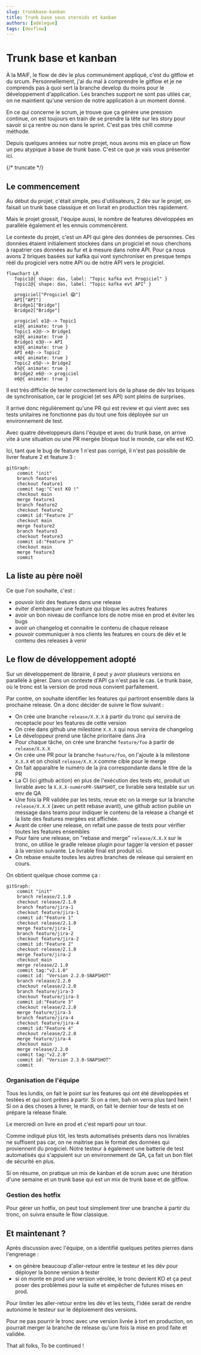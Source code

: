 ```yaml
---
slug: trunkbase-kanban
title: Trunk base sous steroids et kanban
authors: [adelegue]
tags: [devflow]
---
```


# Trunk base et kanban

À la MAIF, le flow de dév le plus communément appliqué, c'est du gitflow et du srcum.
Personnellement, j'ai du mal à comprendre le gitflow et je ne comprends pas à quoi sert la branche develop du moins pour le développement d'application. Les branches support ne sont pas utiles car, on ne maintient qu'une version de notre application à un moment donné.

En ce qui concerne le scrum, je trouve que ça génère une pression continue, on est toujours en train de se prendre la tête sur les story pour savoir si ça rentre ou non dans le sprint. C'est pas très chill comme méthode.

Depuis quelques années sur notre projet, nous avons mis en place un flow un peu atypique à base de trunk base. C'est ce que je vais vous présenter ici.

{/* truncate */}

## Le commencement

Au début du projet, c'était simple, peu d'utilisateurs, 2 dév sur le projet, on faisait un trunk base classique et on livrait en production très rapidement.

Mais le projet grossit, l'équipe aussi, le nombre de features développées en parallèle également et les ennuis commencèrent.


Le contexte du projet, c'est un API qui gère des données de personnes. Ces données étaient initialement stockées dans un progiciel et nous cherchons à rapatrier ces données au fur et à mesure dans notre API.
Pour ça nous avons 2 briques basées sur kafka qui vont synchroniser en presque temps réél du progiciel vers notre API ou de notre API vers le progiciel.

```mermaid
flowchart LR
   Topic1@{ shape: das, label: "Topic kafka evt Progiciel" }
   Topic2@{ shape: das, label: "Topic kafka evt API" }

   progiciel["Progiciel 😱"]
   API["API"]
   Bridge1["Bridge"]
   Bridge2["Bridge"]

   progiciel e1@--> Topic1
   e1@{ animate: true }
   Topic1 e2@--> Bridge1
   e2@{ animate: true }
   Bridge1 e3@--> API
   e3@{ animate: true }
   API e4@--> Topic2
   e4@{ animate: true }
   Topic2 e5@--> Bridge2
   e5@{ animate: true }
   Bridge2 e6@--> progiciel
   e6@{ animate: true }
```


Il est très difficile de tester correctement lors de la phase de dév les briques de synchronisation, car le progiciel (et ses API) sont pleins de surprises.

Il arrive donc régulièrement qu'une PR qui est review et qui vient avec ses tests unitaires ne fonctionne pas du tout une fois déployée sur un environnement de test.

Avec quatre développeurs dans l'équipe et avec du trunk base, on arrive vite à une situation ou une PR mergée bloque tout le monde, car elle est KO.


Ici, tant que le bug de feature 1 n'est pas corrigé, il n'est pas possible de livrer feature 2 et feature 3 :

```mermaid
gitGraph:
    commit "init"
    branch feature1
    checkout feature1
    commit tag:"C'est KO !"
    checkout main
    merge feature1
    branch feature2
    checkout feature2
    commit id:"Feature 2"
    checkout main
    merge feature2
    branch feature3
    checkout feature3
    commit id:"Feature 3"
    checkout main
    merge feature3
    commit
```

## La liste au père noël

Ce que l'on souhaite, c'est :
* pouvoir lotir des features dans une release
* éviter d'embarquer une feature qui bloque les autres features
* avoir un bon niveau de confiance lors de notre mise en prod et éviter les bugs
* avoir un changelog et connaitre le contenu de chaque release
* pouvoir communiquer à nos clients les features en cours de dév et le contenu des releases à venir

## Le flow de développement adopté

Sur un développement de librairie, il peut y avoir plusieurs versions en parallèle à gérer. Dans un contexte d'API ça n'est pas le cas.
Le trunk base, où le tronc est la version de prod nous convient parfaitement.

Par contre, on souhaite identifier les features qui partiront ensemble dans la prochaine release. On a donc décider de suivre le flow suivant :

* On crée une branche `release/X.X.X` à partir du tronc qui servira de receptacle pour les features de cette version
* On crée dans github une milestone `X.X.X` qui nous servira de changelog
* Le développeur prend une tâche prioritaire dans Jira
* Pour chaque tâche, on crée une branche `feature/foo` à partir de `release/X.X.X`
* On crée une PR pour la branche `feature/foo`, on l'ajoute à la milestone `X.X.X` et on choisit `release/X.X.X` comme cible pour le merge
* On fait apparaître le numéro de la jira correspondante dans le titre de la PR
* La CI (ici github action) en plus de l'exécution des tests etc, produit un livrable avec la `X.X.X-numéroPR-SNAPSHOT`, ce livrable sera testable sur un env de QA
* Une fois la PR validée par les tests, revue etc on la merge sur la branche `release/X.X.X` (avec un petit rebase avant), une github action publie un message dans teams pour indiquer le contenu de la release a changé et la liste des features mergées est affichée.
* Avant de créer une release, on refait une passe de tests pour vérifier toutes les features ensembles
* Pour faire une release, on "rebase and merge" `release/X.X.X` sur le tronc, on utilise le gradle release plugin pour tagger la version et passer à la version suivante. Le livrable final est produit ici.
* On rebase ensuite toutes les autres branches de release qui seraient en cours.

On obtient quelque chose comme ça :

```mermaid
gitGraph:
    commit "init"
    branch release/2.1.0
    checkout release/2.1.0
    branch feature/jira-1
    checkout feature/jira-1
    commit id:"Feature 1"
    checkout release/2.1.0
    merge feature/jira-1
    branch feature/jira-2
    checkout feature/jira-2
    commit id:"Feature 2"
    checkout release/2.1.0
    merge feature/jira-2
    checkout main
    merge release/2.1.0
    commit tag:"v2.1.0"
    commit id: "Version 2.2.0-SNAPSHOT"
    branch release/2.2.0
    checkout release/2.2.0
    branch feature/jira-3
    checkout feature/jira-3
    commit id:"Feature 3"
    checkout release/2.2.0
    merge feature/jira-3
    branch feature/jira-4
    checkout feature/jira-4
    commit id:"Feature 4"
    checkout release/2.2.0
    merge feature/jira-4
    checkout main
    merge release/2.2.0
    commit tag:"v2.2.0"
    commit id: "Version 2.3.0-SNAPSHOT"
    commit
```

### Organisation de l'équipe

Tous les lundis, on fait le point sur les features qui ont été développées et testées et qui sont prêtes à partir. Si on a rien, bah on verra plus tard hein !
Si on a des choses à livrer, le mardi, on fait le dernier tour de tests et on prépare la release finale.

Le mercredi on livre en prod et c'est reparti pour un tour.

Comme indiqué plus tôt, les tests automatisés présents dans nos livrables ne suffisent pas car, on ne maitrise pas le format des données qui proviennent du progiciel.
Notre testeur à également une batterie de test automatisés qui s'appuient sur un environnement de QA, ça fait un bon filet de sécurité en plus.

Si on résume, on pratique un mix de kanban et de scrum avec une itération d'une semaine et un trunk base qui est un mix de trunk base et de gitflow.

### Gestion des hotfix

Pour gérer un hotfix, on peut tout simplement tirer une branche à partir du tronc, on suivra ensuite le flow classique.

## Et maintenant ?

Après discussion avec l'équipe, on a identifié quelques petites pierres dans l'engrenage :
* on génère beaucoup d'aller-retour entre le testeur et les dév pour déployer la bonne version à tester
* si on monte en prod une version vérolée, le tronc devient KO et ça peut poser des problèmes pour la suite et empêcher de futures mises en prod.

Pour limiter les aller-retour entre les dév et les tests, l'idée serait de rendre autonome le testeur sur le déploiement des versions.

Pour ne pas pourrir le tronc avec une version livrée à tort en production, on pourrait merger la branche de release qu'une fois la mise en prod faite et validée.

That all folks, To be continued !